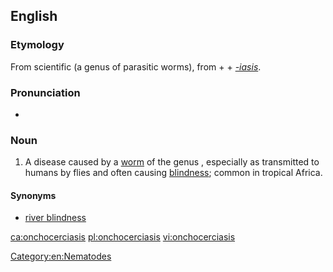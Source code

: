 ==English==

===Etymology===
From scientific {{etyl|la|en}} {{taxlink|Onchocerca|genus|noshow=1}} (a genus of parasitic worms), from {{etyl|grc|en}} {{term|ὄγκος||barb|lang=grc}} + {{term|κέρκος||tail|lang=grc}} + ''[[-iasis]]''.

===Pronunciation===
* {{IPA|/ɒŋkəsɜːˈkaɪəsɪs/|lang=en}}

===Noun===
{{en-noun|~|onchocerciases}}

# {{context|medicine|lang=en}} A disease caused by a [[worm]] of the genus {{taxlink|Onchocerca|genus|noshow=1}}, especially as transmitted to humans by flies and often causing [[blindness]]; common in tropical Africa.

====Synonyms====
* [[river blindness]]

[[Category:en:Nematodes]]

[[ca:onchocerciasis]]
[[pl:onchocerciasis]]
[[vi:onchocerciasis]]